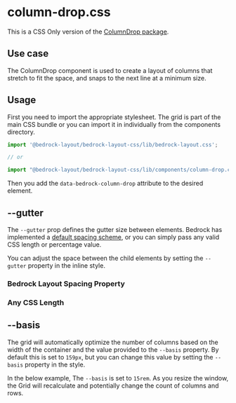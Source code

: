

<Meta title="CSS Only/components/column-drop.css" />

# column-drop.css

This is a CSS Only version of the [ColumnDrop package](/?path=/docs/components-columndrop--api).

## Use case

The ColumnDrop component is used to create a layout of columns that stretch to fit the space, and snaps to the next line at a minimum size.

## Usage

First you need to import the appropriate stylesheet. The grid is part of the main CSS bundle or you can import it in individually from the components directory.

```javascript
import '@bedrock-layout/bedrock-layout-css/lib/bedrock-layout.css';

// or

import "@bedrock-layout/bedrock-layout-css/lib/components/column-drop.css";
```

Then you add the `data-bedrock-column-drop` attribute to the desired element.

## --gutter

The `--gutter` prop defines the gutter size between elements. Bedrock has implemented a [default spacing scheme](css-only-components-spacing-properties-css--page), or you can simply pass any valid CSS length or percentage value.

You can adjust the space between the child elements by setting the `--gutter` property in the inline style.

<Preview withToolbar withSource="open">
  <Story name="--gutter">
    <h3>Bedrock Layout Spacing Property</h3>
    <div
      data-bedrock-column-drop
      style={{ "--gutter": "var(--space-md)", "--minItemWidth": "25rem" }}
    >
      <Box />
      <Box />
      <Box />
      <Box />
      <Box />
      <Box />
      <Box />
    </div>
    <h3>Any CSS Length</h3>
    <div
      data-bedrock-column-drop
      style={{ "--gutter": "2rem", "--minItemWidth": "25rem" }}
    >
      <Box />
      <Box />
      <Box />
      <Box />
      <Box />
      <Box />
      <Box />
    </div>
  </Story>
</Preview>

## --basis

The grid will automatically optimize the number of columns based on the width of the container and the value provided to the `--basis` property. By default this is set to `159px`, but you can change this value by setting the `--basis` property in the style.

In the below example, The `--basis` is set to `15rem`. As you resize the window, the Grid will recalculate and potentially change the count of columns and rows.

<Preview withToolbar withSource="open">
  <Story name="--basis">
    <div
      data-bedrock-column-drop
      style={{ "--gutter": "1rem", "--basis": "15rem" }}
    >
      <Box />
      <Box />
      <Box />
      <Box />
      <Box />
      <Box />
      <Box />
      <Box />
    </div>
  </Story>
</Preview>
